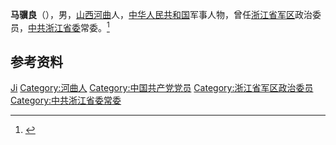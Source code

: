 {{Otheruses|other=名为马骥良的其他人物|马骥良}}

'''马骥良'''（{{bd|1924年|}}），男，[[山西|山西]][[河曲县|河曲]]人，[[中华人民共和国|中华人民共和国]]军事人物，曾任[[浙江省军区|浙江省军区]]政治委员，[[中共浙江省委|中共浙江省委]]常委。<ref>{{Cite web|title=原陆军第一军政委河曲骄子马骥良向河曲人民拜年|url=http://news.xinzhou.org/html/2019/xzgd_0121/132436.html|accessdate=2020-10-17|work=忻州在线}}</ref>

== 参考资料 ==
{{reflist}}

{{中国人物小作品}}

{{Authority control}}
{{DEFAULTSORT:Ma马}}
[[Category:马姓|Ji]]
[[Category:河曲人|Category:河曲人]]
[[Category:中国共产党党员|Category:中国共产党党员]]
[[Category:浙江省军区政治委员|Category:浙江省军区政治委员]]
[[Category:中共浙江省委常委|Category:中共浙江省委常委]]